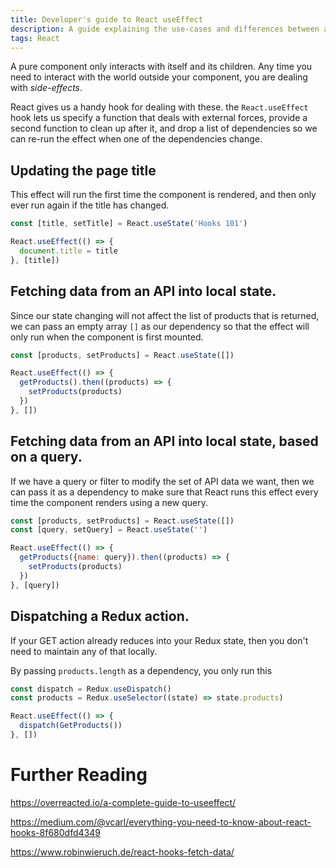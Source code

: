 ```yaml
---
title: Developer's guide to React useEffect
description: A guide explaining the use-cases and differences between a few of React's Hooks
tags: React
---
```


A pure component only interacts with itself and its children. Any time you need to interact with the world outside your component, you are dealing with _side-effects_.

React gives us a handy hook for dealing with these. the `React.useEffect` hook lets us specify a function that deals with external forces, provide a second function to clean up after it, and drop a list of dependencies so we can re-run the effect when one of the dependencies change.

## Updating the page title

This effect will run the first time the component is rendered, and then only ever run again if the title has changed.

```js numbered
const [title, setTitle] = React.useState('Hooks 101')

React.useEffect(() => {
  document.title = title
}, [title])
```

## Fetching data from an API into local state.

Since our state changing will not affect the list of products that is returned, we can pass an empty array `[]` as our dependency so that the effect will only run when the component is first mounted.

```js numbered
const [products, setProducts] = React.useState([])

React.useEffect(() => {
  getProducts().then((products) => {
    setProducts(products)
  })
}, [])
```

## Fetching data from an API into local state, based on a query.

If we have a query or filter to modify the set of API data we want, then we can pass it as a dependency to make sure that React runs this effect every time the component renders using a new query.

```js numbered
const [products, setProducts] = React.useState([])
const [query, setQuery] = React.useState('')

React.useEffect(() => {
  getProducts({name: query}).then((products) => {
    setProducts(products)
  })
}, [query])
```

## Dispatching a Redux action.

If your GET action already reduces into your Redux state, then you don't need to maintain any of that locally.

By passing `products.length` as a dependency, you only run this

```js numbered
const dispatch = Redux.useDispatch()
const products = Redux.useSelector((state) => state.products)

React.useEffect(() => {
  dispatch(GetProducts())
}, [])
```

# Further Reading

https://overreacted.io/a-complete-guide-to-useeffect/

https://medium.com/@vcarl/everything-you-need-to-know-about-react-hooks-8f680dfd4349

https://www.robinwieruch.de/react-hooks-fetch-data/
